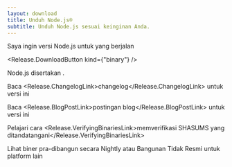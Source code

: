 ```yaml
---
layout: download
title: Unduh Node.js®
subtitle: Unduh Node.js sesuai keinginan Anda.
---
```


<section>
Saya ingin versi Node.js <Release.VersionDropdown /> untuk <Release.OperatingSystemDropdown /> yang berjalan <Release.BitnessDropdown />

<Release.DownloadButton kind={"binary"} />
</section>

<section>
Node.js disertakan <Release.NpmLink />.

Baca <Release.ChangelogLink>changelog</Release.ChangelogLink> untuk versi ini

Baca <Release.BlogPostLink>postingan blog</Release.BlogPostLink> untuk versi ini

Pelajari cara <Release.VerifyingBinariesLink>memverifikasi SHASUMS yang ditandatangani</Release.VerifyingBinariesLink>

Lihat <LinkWithIcon href="https://nodejs.org/download/nightly/">biner pra-dibangun secara Nightly</LinkWithIcon> atau <LinkWithIcon href="https://unofficial-builds.nodejs.org/download/">Bangunan Tidak Resmi</LinkWithIcon> untuk platform lain

</section>
